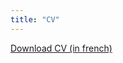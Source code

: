 ```yaml
---
title: "CV"
---
```


<a href="CV.pdf#" class="download" title="Download CV as PDF">Download CV (in french)</a>			

